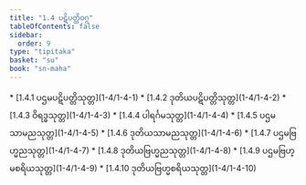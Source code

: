 ```yaml
---
title: "1.4 ပဋိပတ္တိဝဂ္ဂ"
tableOfContents: false
sidebar:
  order: 9
type: "tipitaka"
basket: "su"
book: "sn-maha"
---
```



<DynamicBreadcrumb />



<TableOfContents book="sn-maha" section="1.4">
* [1.4.1 ပဌမပဋိပတ္တိသုတ္တ](1-4/1-4-1)
* [1.4.2 ဒုတိယပဋိပတ္တိသုတ္တ](1-4/1-4-2)
* [1.4.3 ဝိရဒ္ဓသုတ္တ](1-4/1-4-3)
* [1.4.4 ပါရင်္ဂမသုတ္တ](1-4/1-4-4)
* [1.4.5 ပဌမသာမညသုတ္တ](1-4/1-4-5)
* [1.4.6 ဒုတိယသာမညသုတ္တ](1-4/1-4-6)
* [1.4.7 ပဌမဗြဟ္မညသုတ္တ](1-4/1-4-7)
* [1.4.8 ဒုတိယဗြဟ္မညသုတ္တ](1-4/1-4-8)
* [1.4.9 ပဌမဗြဟ္မစရိယသုတ္တ](1-4/1-4-9)
* [1.4.10 ဒုတိယဗြဟ္မစရိယသုတ္တ](1-4/1-4-10)
</TableOfContents>